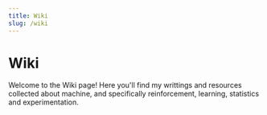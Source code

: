 ```yaml
---
title: Wiki
slug: /wiki
---
```


# Wiki

Welcome to the Wiki page! Here you'll find my writtings and resources collected about machine, and specifically reinforcement, learning, statistics and experimentation.

<DocCardList />